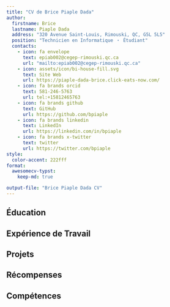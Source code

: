 ```yaml
---
title: "CV de Brice Piaple Dada"
author:
  firstname: Brice
  lastname: Piaple Dada
  address: "320 Avenue Saint-Louis, Rimouski, QC, G5L 5L5"
  position: "Technicien en Informatique ・ Étudiant"
  contacts:
    - icon: fa envelope
      text: epiab002@cegep-rimouski.qc.ca
      url: "mailto:epiab002@cegep-rimouski.qc.ca"
    - icon: assets/icon/bi-house-fill.svg
      text: Site Web
      url: https://piaple-dada-brice.click-eats-now.com/
    - icon: fa brands orcid
      text: 581-246-5763
      url: tel:+15812465763
    - icon: fa brands github
      text: GitHub
      url: https://github.com/bpiaple
    - icon: fa brands linkedin
      text: LinkedIn
      url: https://linkedin.com/in/bpiaple
    - icon: fa brands x-twitter
      text: twitter
      url: https://twitter.com/bpiaple
style:
  color-accent: 222fff
format:
  awesomecv-typst:
    keep-md: true

output-file: "Brice Piaple Dada CV"
---
```


## Éducation

```{=typst}
#resume-entry(
  title: "Techniques de l'Informatique",
  location: "Cégep de RImouski",
  date: "2023 - Présent",
  description: "Programme couvrant le développement logiciel, l'administration des réseaux, et la gestion des systèmes informatiques, avec un équilibre entre théorie approfondie et projets pratiques pour préparer efficacement aux exigences du secteur technologique.",
)
#resume-entry(
  title: "Baccalauréat en Informatique, option Génie Logiciel",
  location: "IUT, Cameroun",
  date: "2022 - 2023",
  description: "Programme axé sur la conception et le développement de logiciels, la gestion de projets informatiques et les méthodologies avancées de génie logiciel.",
)
#resume-entry(
  title: "Diplôme Universitaire de Technologie en Informatique",
  location: "IUT, Cameroun",
  date: "2020 - 2022",
  description: "Formation centrée sur les bases de l'informatique, le développement d'applications et l'administration des systèmes informatiques.",
)
```
## Expérience de Travail

```{=typst}
#resume-entry(
  title: "Développeur Logiciel",
  location: "YOCO, Cameroun",
  date: "Janvier 2022 - Juin 2023",
  description: "Développé, maintenu et optimisé des solutions logicielles performantes, en veillant à la qualité et au respect des délais projet."
)
#resume-item[
- Identifié et corrigé des bogues, réduisant de 15% le taux d'erreurs dans les logiciels déployés.
- Livré des projets dans les délais tout en respectant les standards de qualité.
- Assuré la maintenance continue et des mises à jour logicielles pour améliorer les performances système.
]

#resume-entry(
  title: "Stagiaire en Informatique",
  location: "MTN, Cameroun",
  date: "Nov 2020 - Déc 2021",
  description: "Contribué à la résolution d'incidents techniques, au développement de logiciels et à la documentation technique pour soutenir les opérations informatiques."
)
#resume-item[
- Fournit une assistance technique rapide, résolvant 95% des incidents en moins de 24 heures.
- Participé à la conception et maintenance de logiciels, respectant 100% des délais projet.
- Rédigé des documents techniques clairs pour soutenir les équipes projet.
]

#resume-entry(
  title: "Caissier et Service à la Clientèle",
  location: "Tim Hortons, Québec",
  date: "Août 2023 - Présent",
  description: "Fournir un service rapide et précis tout en assurant une expérience client exceptionnelle dans un environnement dynamique."
)
#resume-item[
- Optimisé les processus de commande, réduisant le temps d'attente client de 10%.
- Maintenu une caisse équilibrée et géré des transactions avec 100% d’exactitude.
- Assuré une expérience client positive, favorisant une satisfaction client élevée.
]
```
## Projets

```{=typst}
#resume-entry(
  title: "Application de reconnaissance faciale",
  description: "Application de reconnaissance faciale utilisant des réseaux de neurones convolutifs pour identifier les visages en temps réel."
)
#resume-entry(
  title: "Site Web Portfolio",
  description: "Site web dynamique pour une entreprise de restauration, avec un design moderne et des fonctionnalités interactives."
)
#resume-entry(
  title: "Site Web Personnel",
  description: "Site web statique présentant mon CV, mes projets et mes compétences, avec un design épuré et une navigation intuitive."
)
```
## Récompenses

```{=typst}
#resume-entry(
  title: "Bourse d'Excellence du Gouvernement du Québec",
  location: "Cégep de Rimouski",
  date: "2023 - 2026",
  description: "Bourse d'études pour les étudiants, basée sur le mérite académique et les réalisations professionnelles."
)
```
## Compétences

```{=typst}
#resume-entry(
  title: "Langues",
  description: "Fraçais (Natif), English (Intermédiaire)"
)
#resume-entry(
  title: "Languages de Programmation",
  description: "Python, C++, HTML/CSS, PowerShell"
)
#resume-entry(
  title: "Administration Réseaux",
  description: "Windows Server, Linux, Active Directory, DHCP"
)
#resume-entry(
  title: "Frameworks",
  description: "Frameworks de développement d'IA et outils de développement web : "
)
#resume-item[
- TensorFlow
- Keras
- PyTorch
- WordPress
]
```